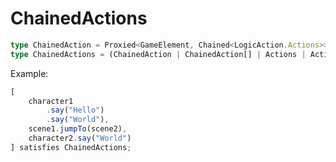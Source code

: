 # ChainedActions

```ts
type ChainedAction = Proxied<GameElement, Chained<LogicAction.Actions>>;
type ChainedActions = (ChainedAction | ChainedAction[] | Actions | Actions[])[];
```

Example:

```ts
[
    character1
        .say("Hello")
        .say("World"),
    scene1.jumpTo(scene2),
    character2.say("World")
] satisfies ChainedActions;
```
